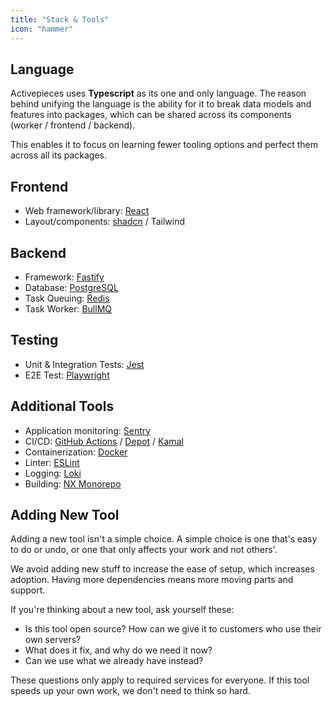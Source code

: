 ```yaml
---
title: "Stack & Tools" 
icon: "hammer"
---
```


## Language

Activepieces uses **Typescript** as its one and only language.
The reason behind unifying the language is the ability for it to break data models and features into packages, which can be shared across its components (worker / frontend / backend). 

This enables it to focus on learning fewer tooling options and perfect them across all its packages.

## Frontend

- Web framework/library: [React](https://reactjs.org/)
- Layout/components: [shadcn](https://shadcn.com/) / Tailwind

## Backend

- Framework: [Fastify](https://www.fastify.io/)
- Database: [PostgreSQL](https://www.postgresql.org/)
- Task Queuing: [Redis](https://redis.io/)
- Task Worker: [BullMQ](https://github.com/taskforcesh/bullmq)

## Testing

- Unit & Integration Tests: [Jest](https://jestjs.io/)
- E2E Test: [Playwright](https://playwright.dev/)

## Additional Tools

- Application monitoring: [Sentry](https://sentry.io/welcome/)
- CI/CD: [GitHub Actions](https://github.com/features/actions) / [Depot](https://depot.dev/) / [Kamal](https://kamal-deploy.org/)
- Containerization: [Docker](https://www.docker.com/) 
- Linter: [ESLint](https://eslint.org/)
- Logging: [Loki](https://grafana.com/) 
- Building: [NX Monorepo](https://nx.dev/)

## Adding New Tool

Adding a new tool isn't a simple choice. A simple choice is one that's easy to do or undo, or one that only affects your work and not others'.

We avoid adding new stuff to increase the ease of setup, which increases adoption. Having more dependencies means more moving parts and support.

If you're thinking about a new tool, ask yourself these:

- Is this tool open source? How can we give it to customers who use their own servers?
- What does it fix, and why do we need it now?
- Can we use what we already have instead?

These questions only apply to required services for everyone. If this tool speeds up your own work, we don't need to think so hard.
